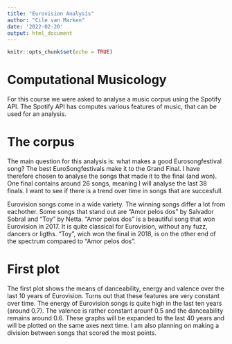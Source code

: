 ```yaml
---
title: "Eurovision Analysis"
author: "Cile van Marken"
date: '2022-02-20'
output: html_document
---
```


```r
knitr::opts_chunk$set(echo = TRUE)
```

# Computational Musicology
For this course we were asked to analyse a music corpus using the Spotify API. The Spotify API has computes various features of music, that can be used for an analysis.

# The corpus
The main question for this analysis is: what makes a good Eurosongfestival song? The best EuroSongfestivals make it to the Grand Final. I have therefore chosen to analyse the songs that made it to the final (and won). One final contains around 26 songs, meaning I will analyse the last 38 finals. I want to see if there is a trend over time in songs that are succesfull. 

Eurovision songs come in a wide variety. The winning songs differ a lot from eachother. Some songs that stand out are "Amor pelos dos" by Salvador Sobral and "Toy" by Netta. "Amor pelos dos" is a beautiful song that won Eurovision in 2017. It is quite classical for Eurovision, without any fuzz, dancers or ligths. "Toy", wich won the final in 2018, is on the other end of the spectrum compared to "Amor pelos dos".

# First plot
The first plot shows the means of danceability, energy and valence over the last 10 years of Eurovision. Turns out that these features are very constant over time. The energy of Eurovision songs is quite high in the last ten years (around 0.7). The valence is rather constant arounf 0.5 and the danceability remains around 0.6. These graphs will be expanded to the last 40 years and will be plotted on the same axes next time. I am also planning on making a division between songs that scored the most points.



